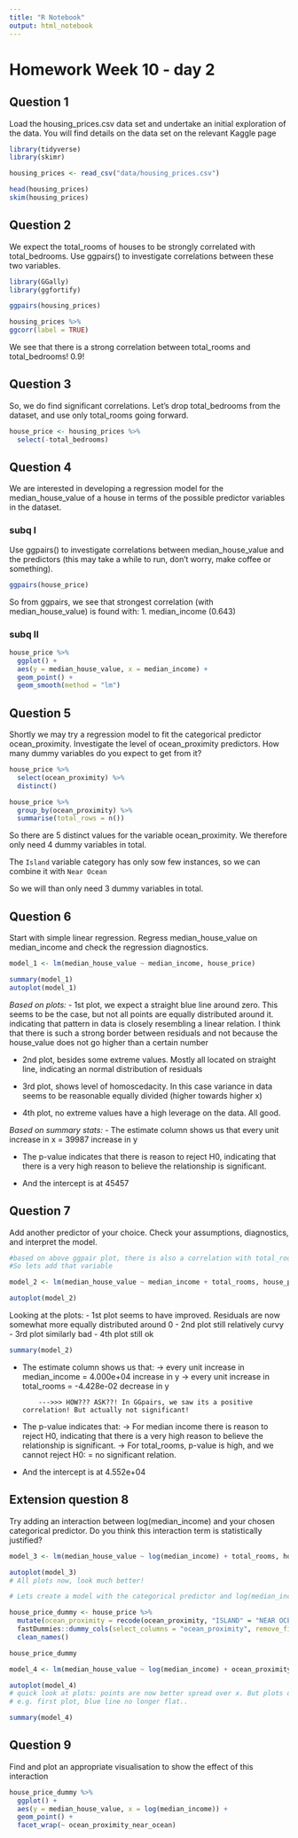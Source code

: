 ```yaml
---
title: "R Notebook"
output: html_notebook
---
```


# Homework Week 10 - day 2

## Question 1

Load the housing_prices.csv data set and undertake an initial exploration of the 
data. You will find details on the data set on the relevant Kaggle page
```r
library(tidyverse)
library(skimr)

housing_prices <- read_csv("data/housing_prices.csv")

head(housing_prices)
skim(housing_prices)

```

## Question 2

We expect the total_rooms of houses to be strongly correlated with total_bedrooms. 
Use ggpairs() to investigate correlations between these two variables.

```r
library(GGally)
library(ggfortify)

ggpairs(housing_prices)

housing_prices %>% 
ggcorr(label = TRUE)
```
We see that there is a strong correlation between total_rooms and total_bedrooms! 0.9!

## Question 3

So, we do find significant correlations. Let’s drop total_bedrooms from the dataset, 
and use only total_rooms going forward.

```r

house_price <- housing_prices %>% 
  select(-total_bedrooms)
```

## Question 4

We are interested in developing a regression model for the median_house_value of 
a house in terms of the possible predictor variables in the dataset.

### subq I

Use ggpairs() to investigate correlations between median_house_value and the 
predictors (this may take a while to run, don’t worry, make coffee or something).

```r
ggpairs(house_price)
```
So from ggpairs, we see that strongest correlation (with median_house_value) is found with:
1. median_income (0.643)

### subq II

```r
house_price %>% 
  ggplot() +
  aes(y = median_house_value, x = median_income) +
  geom_point() +
  geom_smooth(method = "lm")
```

## Question 5

Shortly we may try a regression model to fit the categorical predictor ocean_proximity. 
Investigate the level of ocean_proximity predictors. 
How many dummy variables do you expect to get from it?

```r
house_price %>% 
  select(ocean_proximity) %>% 
  distinct()

house_price %>% 
  group_by(ocean_proximity) %>% 
  summarise(total_rows = n())
```
So there are 5 distinct values for the variable ocean_proximity. We therefore only need
4 dummy variables in total.

The `Island` variable category has only sow few instances, so we can combine it with `Near Ocean` 

So we will than only need 3 dummy variables in total.

## Question 6

Start with simple linear regression. Regress median_house_value on median_income 
and check the regression diagnostics.

```r
model_1 <- lm(median_house_value ~ median_income, house_price)

summary(model_1)
autoplot(model_1)
```

_Based on plots:_
- 1st plot, we expect a straight blue line around zero. 
  This seems to be the case, but not all points are equally distributed around it.
  indicating that pattern in data is closely resembling a linear relation. I think that there
  is such a strong border between residuals and not because the house_value does not go higher than a certain number
  
- 2nd plot, besides some extreme values. Mostly all located on straight line, indicating an
  normal distribution of residuals
  
- 3rd plot, shows level of homoscedacity. In this case variance in data seems to be 
reasonable equally divided (higher towards higher x)

- 4th plot, no extreme values have a high leverage on the data. All good.

_Based on summary stats:_
- The estimate column shows us that every unit increase in x = 39987 increase in y 

- The p-value indicates that there is reason to reject H0, indicating that there is a 
very high reason to believe the relationship is significant.

- And the intercept is at 45457

## Question 7

Add another predictor of your choice. Check your assumptions, diagnostics, and 
interpret the model.

```r
#based on above ggpair plot, there is also a correlation with total_rooms and median_house_value
#So lets add that variable

model_2 <- lm(median_house_value ~ median_income + total_rooms, house_price)

autoplot(model_2)
```
Looking at the plots:
- 1st plot seems to have improved. Residuals are now somewhat more equally distributed around 0
- 2nd plot still relatively curvy
- 3rd plot similarly bad
- 4th plot still ok

```r
summary(model_2)
```

- The estimate column shows us that:
      -> every unit increase in median_income = 4.000e+04 increase in y 
      -> every unit increase in total_rooms =  -4.428e-02 decrease in y  
      
          --->>> HOW??? ASK??! In GGpairs, we saw its a positive correlation! But actually not significant!

- The p-value indicates that:
      -> For median income there is reason to reject H0, indicating that there is a 
      very high reason to believe the relationship is significant.
      -> For total_rooms, p-value is high, and we cannot reject H0: = no significant relation.

- And the intercept is at 4.552e+04

## Extension question 8

Try adding an interaction between log(median_income) and your chosen categorical 
predictor. Do you think this interaction term is statistically justified?

```r
model_3 <- lm(median_house_value ~ log(median_income) + total_rooms, house_price)

autoplot(model_3)
# All plots now, look much better!
```
```r
# Lets create a model with the categorical predictor and log(median_income)

house_price_dummy <- house_price %>% 
  mutate(ocean_proximity = recode(ocean_proximity, "ISLAND" = "NEAR OCEAN")) %>% 
  fastDummies::dummy_cols(select_columns = "ocean_proximity", remove_first_dummy = TRUE, remove_selected_columns = TRUE) %>% 
  clean_names()

house_price_dummy
```

```r
model_4 <- lm(median_house_value ~ log(median_income) + ocean_proximity_near_ocean, house_price_dummy)

autoplot(model_4)
# quick look at plots: points are now better spread over x. But plots did not necessarily improve!
# e.g. first plot, blue line no longer flat..
```





```r
summary(model_4)
```

## Question 9

Find and plot an appropriate visualisation to show the effect of this interaction


```r
house_price_dummy %>% 
  ggplot() +
  aes(y = median_house_value, x = log(median_income)) +
  geom_point() +
  facet_wrap(~ ocean_proximity_near_ocean)


```





